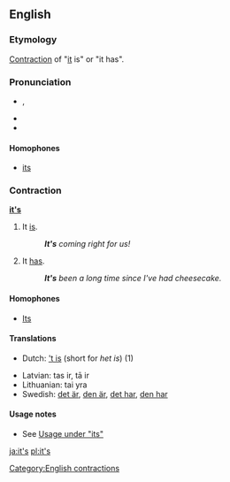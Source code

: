 ==English==

===Etymology===
[[Contraction]] of "[[it]] is" or "it has".

===Pronunciation===
*{{IPA|/ɪts/}}, {{SAMPA|/Its/}}
*{{audio|en-us-it's.ogg|Audio (US)}}
*{{rhymes|ɪts}}

====Homophones====
*[[its]]

===Contraction===
'''[[it]][['s]]'''

# It [[is]].
#:'''''It's''' coming right for us!''
# It [[has]].
#:'''''It's''' been a long time since I've had cheesecake.''

====Homophones====
*[[Its]]

====Translations====
{{top}}
*Dutch: [['t is]] (short for ''het is'') (1)
{{mid}}
*Latvian: tas ir, tā ir
*Lithuanian: tai yra
*Swedish: [[det är]], [[den är]], [[det har]], [[den har]] 
{{bottom}}

====Usage notes====
*See [[its#Usage|Usage under "its"]]

[[Category:English contractions]]

[[ja:it's]]
[[pl:it's]]